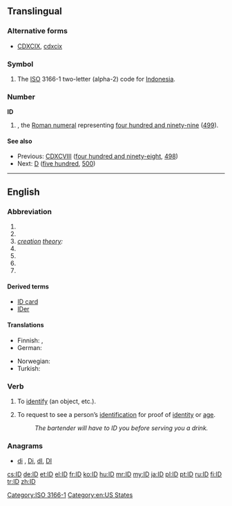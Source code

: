 {{also|Appendix:Variations of "id"}}
==Translingual==

===Alternative forms===
* {{sense|roman numeral}} [[CDXCIX]], [[cdxcix]]
===Symbol===
{{head|mul|symbol}}
# The [[ISO]] 3166-1 two-letter (alpha-2) code for [[Indonesia]].

===Number===
'''ID'''

# {{misspelling of|CDXCIX|lang=mul}}, the [[Roman numeral]] representing [[four hundred and ninety-nine]] ([[499]]).

====See also====
* Previous: [[CDXCVIII]] ([[four hundred and ninety-eight]], [[498]])
* Next: [[D]] ([[five hundred]], [[500]])

[[Category:ISO 3166-1]]
----

==English==

===Abbreviation===
{{en-abbreviation}}

# {{abbreviation of|[[identification|Identification]] or [[identity]] [[documentation]]}}
# {{abbreviation of|Idaho}}
# ''[[creation]] [[theory]]:'' {{abbreviation of|intelligent design|Intelligent Design}}
# {{abbreviation of|inside diameter}}
# {{abbreviation of|inner diameter}}
# {{abbreviation of|internal diameter}}
# {{abbreviation of|industry discount}} 
====Derived terms====
* [[ID card]]
* [[IDer]]

====Translations====
{{trans-top|identification or identity documentation, such as in ID card}}
* Finnish: {{t|fi|henkilöllisyystodistus}}, {{t|fi|henkilökortti}}
* German: {{t|de|ID|f}}
{{trans-mid}}
* Norwegian: {{t-|no|ID|m}}
* Turkish: {{t|tr|kimlik}}
{{trans-bottom}}

===Verb===
{{en-verb}}

# {{transitive}} To [[identify]] (an object, etc.).
# {{transitive}} To request to see a person’s [[identification]] for proof of [[identity]] or [[age]].
#: ''The bartender will have to ID you before serving you a drink.''

===Anagrams===
* [[di#English|di]] , [[Di#English|Di]], [[dI#English|dI]], [[DI#English|DI]]

[[Category:en:US States]]

[[cs:ID]]
[[de:ID]]
[[et:ID]]
[[el:ID]]
[[fr:ID]]
[[ko:ID]]
[[hu:ID]]
[[mr:ID]]
[[my:ID]]
[[ja:ID]]
[[pl:ID]]
[[pt:ID]]
[[ru:ID]]
[[fi:ID]]
[[tr:ID]]
[[zh:ID]]
